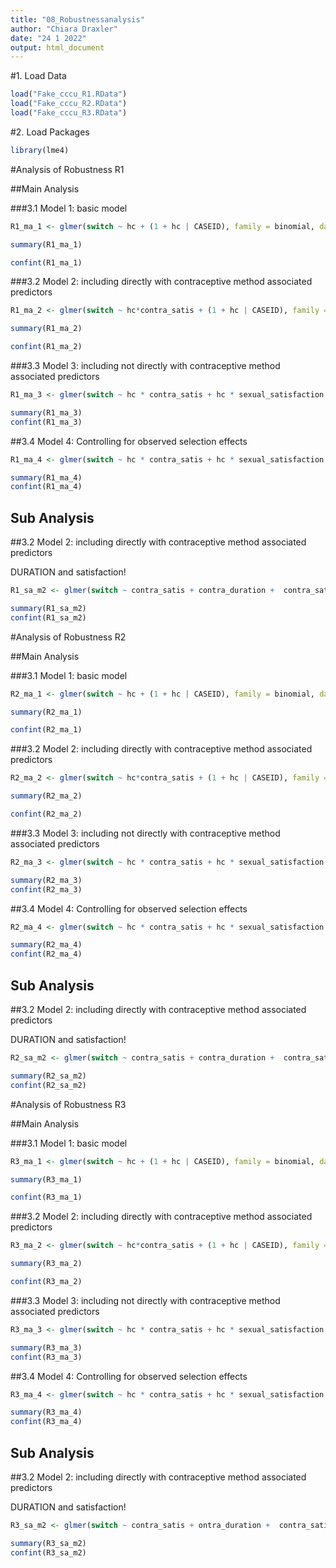 ```yaml
---
title: "08_Robustnessanalysis"
author: "Chiara Draxler"
date: "24 1 2022"
output: html_document
---
```

#1. Load Data
```r

load("Fake_cccu_R1.RData")
load("Fake_cccu_R2.RData")
load("Fake_cccu_R3.RData")
```


#2. Load Packages
```r
library(lme4)
```

#Analysis of Robustness R1

##Main Analysis

###3.1 Model 1: basic model
```r
R1_ma_1 <- glmer(switch ~ hc + (1 + hc | CASEID), family = binomial, data = Fake_cccu_R1)

summary(R1_ma_1)

confint(R1_ma_1)

```


###3.2 Model 2: including directly with contraceptive method associated predictors
```r
R1_ma_2 <- glmer(switch ~ hc*contra_satis + (1 + hc | CASEID), family = binomial, data = Fake_cccu_R1)

summary(R1_ma_2)

confint(R1_ma_2)
```

###3.3 Model 3: including not directly with contraceptive method associated predictors
```r
R1_ma_3 <- glmer(switch ~ hc * contra_satis + hc * sexual_satisfaction + hc * sex_freq + (1 + hc | CASEID), family = binomial, data = Fake_cccu_R1)

summary(R1_ma_3)
confint(R1_ma_3)

```

##3.4 Model 4: Controlling for observed selection effects
```r
R1_ma_4 <- glmer(switch ~ hc * contra_satis + hc * sexual_satisfaction + hc * sex_freq ++  AGE + DEGREE_recode + POVRATE + HLTHPROB_recode + MEDPROB_recode +  GAPINS_recode + TYPEINS_recode + NKIDS_t1 +  pregnant_between_waves + had_baby_between_waves+ Avoid_recode + FEELPG_recode + rel_dur_factor + (1 + hc | CASEID), family = binomial, data = Fake_cccu_R1)

summary(R1_ma_4)
confint(R1_ma_4)
```

## Sub Analysis

##3.2 Model 2: including directly with contraceptive method associated predictors

DURATION and satisfaction!

```r
R1_sa_m2 <- glmer(switch ~ contra_satis + contra_duration +  contra_satis * contra_duration + (1 + hc | CASEID), family = binomial, data = Fake_cccu_R1)

summary(R1_sa_m2)
confint(R1_sa_m2)
```



#Analysis of Robustness R2

##Main Analysis

###3.1 Model 1: basic model
```r
R2_ma_1 <- glmer(switch ~ hc + (1 + hc | CASEID), family = binomial, data = Fake_cccu_R2)

summary(R2_ma_1)

confint(R2_ma_1)

```


###3.2 Model 2: including directly with contraceptive method associated predictors
```r
R2_ma_2 <- glmer(switch ~ hc*contra_satis + (1 + hc | CASEID), family = binomial, data = Fake_cccu_R2)

summary(R2_ma_2)

confint(R2_ma_2)
```

###3.3 Model 3: including not directly with contraceptive method associated predictors
```r
R2_ma_3 <- glmer(switch ~ hc * contra_satis + hc * sexual_satisfaction + hc * sex_freq + (1 + hc | CASEID), family = binomial, data = Fake_cccu_R2)

summary(R2_ma_3)
confint(R2_ma_3)

```

##3.4 Model 4: Controlling for observed selection effects
```r
R2_ma_4 <- glmer(switch ~ hc * contra_satis + hc * sexual_satisfaction + hc * sex_freq ++  AGE + DEGREE_recode + POVRATE + HLTHPROB_recode + MEDPROB_recode +  GAPINS_recode + TYPEINS_recode + NKIDS_t1 +  pregnant_between_waves + had_baby_between_waves+ Avoid_recode + FEELPG_recode + rel_dur_factor + (1 + hc | CASEID), family = binomial, data = Fake_cccu_R2)

summary(R2_ma_4)
confint(R2_ma_4)
```

## Sub Analysis

##3.2 Model 2: including directly with contraceptive method associated predictors

DURATION and satisfaction!

```r
R2_sa_m2 <- glmer(switch ~ contra_satis + contra_duration +  contra_satis * contra_duration + (1 + hc | CASEID), family = binomial, data = Fake_cccu_R2)

summary(R2_sa_m2)
confint(R2_sa_m2)
```


#Analysis of Robustness R3

##Main Analysis

###3.1 Model 1: basic model
```r
R3_ma_1 <- glmer(switch ~ hc + (1 + hc | CASEID), family = binomial, data = Fake_cccu_R3)

summary(R3_ma_1)

confint(R3_ma_1)

```


###3.2 Model 2: including directly with contraceptive method associated predictors
```r
R3_ma_2 <- glmer(switch ~ hc*contra_satis + (1 + hc | CASEID), family = binomial, data = Fake_cccu_R3)

summary(R3_ma_2)

confint(R3_ma_2)
```

###3.3 Model 3: including not directly with contraceptive method associated predictors
```r
R3_ma_3 <- glmer(switch ~ hc * contra_satis + hc * sexual_satisfaction + hc * sex_freq + (1 + hc | CASEID), family = binomial, data = Fake_cccu_R3)

summary(R3_ma_3)
confint(R3_ma_3)

```

##3.4 Model 4: Controlling for observed selection effects
```r
R3_ma_4 <- glmer(switch ~ hc * contra_satis + hc * sexual_satisfaction + hc * sex_freq ++  AGE + DEGREE_recode + POVRATE + HLTHPROB_recode + MEDPROB_recode +  GAPINS_recode + TYPEINS_recode + NKIDS_t1 +  pregnant_between_waves + had_baby_between_waves+ Avoid_recode + FEELPG_recode + rel_dur_factor + (1 + hc | CASEID), family = binomial, data = Fake_cccu_R3)

summary(R3_ma_4)
confint(R3_ma_4)
```

## Sub Analysis

##3.2 Model 2: including directly with contraceptive method associated predictors

DURATION and satisfaction!

```r
R3_sa_m2 <- glmer(switch ~ contra_satis + ontra_duration +  contra_satis * contra_duration + (1 + hc | CASEID), family = binomial, data = Fake_cccu_3)

summary(R3_sa_m2)
confint(R3_sa_m2)

```

